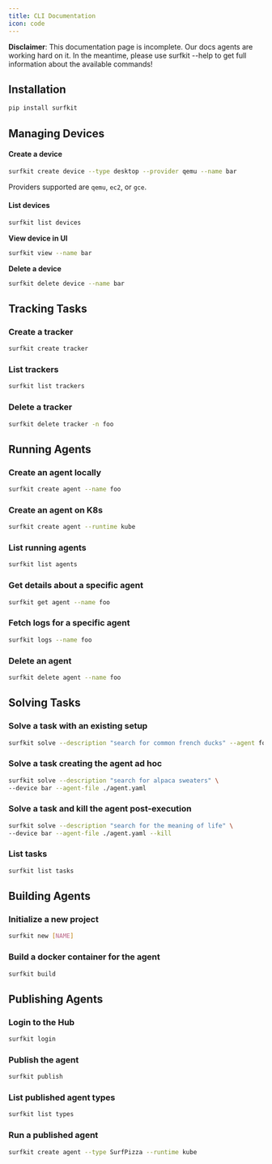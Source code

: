 ```yaml
---
title: CLI Documentation
icon: code
---
```


**Disclaimer**: This documentation page is incomplete. Our docs agents are working hard on it. In the meantime, please use surfkit --help to get full information about the available commands!

## Installation

```sh
pip install surfkit
```

## Managing Devices

#### Create a device

```sh
surfkit create device --type desktop --provider qemu --name bar
```

Providers supported are `qemu`, `ec2`, or `gce`.

#### List devices

```sh
surfkit list devices
```

**View device in UI**

```sh
surfkit view --name bar
```

**Delete a device**

```sh
surfkit delete device --name bar
```

## Tracking Tasks

### Create a tracker

```sh
surfkit create tracker
```

### List trackers

```sh
surfkit list trackers
```

### Delete a tracker

```sh
surfkit delete tracker -n foo
```

## Running Agents

### Create an agent locally

```sh
surfkit create agent --name foo
```

### Create an agent on K8s

```sh
surfkit create agent --runtime kube
```

### List running agents

```sh
surfkit list agents
```

### Get details about a specific agent

```sh
surfkit get agent --name foo
```

### Fetch logs for a specific agent

```sh
surfkit logs --name foo
```

### Delete an agent

```sh
surfkit delete agent --name foo
```

## Solving Tasks

### Solve a task with an existing setup

```sh
surfkit solve --description "search for common french ducks" --agent foo --device bar
```

### Solve a task creating the agent ad hoc

```sh
surfkit solve --description "search for alpaca sweaters" \
--device bar --agent-file ./agent.yaml
```

### Solve a task and kill the agent post-execution

```sh
surfkit solve --description "search for the meaning of life" \
--device bar --agent-file ./agent.yaml --kill
```

### List tasks

```sh
surfkit list tasks
```

## Building Agents

### Initialize a new project

```sh
surfkit new [NAME]
```

### Build a docker container for the agent

```sh
surfkit build
```

## Publishing Agents

### Login to the Hub

```sh
surfkit login
```

### Publish the agent

```sh
surfkit publish
```

### List published agent types

```sh
surfkit list types
```

### Run a published agent

```sh
surfkit create agent --type SurfPizza --runtime kube
```
